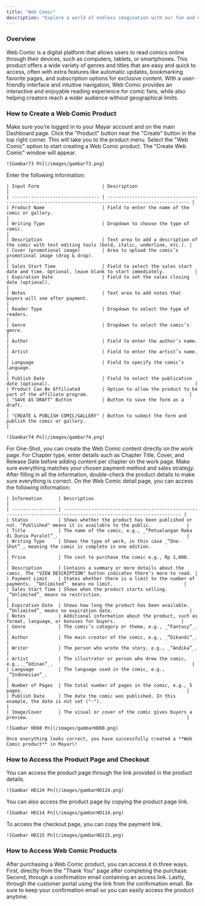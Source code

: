 ```yaml
---
title: "Web Comic"
description: "Explore a world of endless imagination with our fun and entertaining Web Comic product!"
---
```


### Overview

Web Comic is a digital platform that allows users to read comics online through their devices, such as computers, tablets, or smartphones. This product offers a wide variety of genres and titles that are easy and quick to access, often with extra features like automatic updates, bookmarking favorite pages, and subscription options for exclusive content. With a user-friendly interface and intuitive navigation, Web Comic provides an interactive and enjoyable reading experience for comic fans, while also helping creators reach a wider audience without geographical limits.

### How to Create a Web Comic Product

<Steps>
  <Step title="Log in to Dashboard">
    Make sure you’re logged in to your Mayar account and on the main Dashboard page.
  </Step>
  <Step title="Access Product Menu">
    Click the "Product" button near the "Create" button in the top right corner. This will take you to the product menu.
  </Step>
  <Step title="Choose Product Type">
    Select the "Web Comic" option to start creating a Web Comic product. The "Create Web Comic" window will appear.

    ![Gambar73 Pn](/images/gambar73.png)
  </Step>
  <Step title="Fill in Product Details">
    Enter the following information:

    | Input Form                       | Description                                                                                          |
    | -------------------------------- | ---------------------------------------------------------------------------------------------------- |
    | Product Name                     | Field to enter the name of the comic or gallery.                                                     |
    | Writing Type                     | Dropdown to choose the type of comic.                                                                |
    | Description                      | Text area to add a description of the comic with text editing tools (bold, italic, underline, etc.). |
    | Cover (promotional image)        | Area to upload the comic’s promotional image (drag & drop).                                          |
    | Sales Start Time                 | Field to select the sales start date and time. Optional, leave blank to start immediately.           |
    | Expiration Date                  | Field to set the sales closing date (optional).                                                      |
    | Notes                            | Text area to add notes that buyers will see after payment.                                           |
    | Reader Type                      | Dropdown to select the type of readers.                                                              |
    | Genre                            | Dropdown to select the comic’s genre.                                                                |
    | Author                           | Field to enter the author’s name.                                                                    |
    | Artist                           | Field to enter the artist’s name.                                                                    |
    | Language                         | Field to specify the comic’s language.                                                               |
    | Publish Date                     | Field to select the publication date (optional).                                                     |
    | Product Can Be Affiliated        | Option to allow the product to be part of the affiliate program.                                     |
    | "SAVE AS DRAFT" Button           | Button to save the form as a draft.                                                                  |
    | "CREATE & PUBLISH COMIC/GALLERY" | Button to submit the form and publish the comic or gallery.                                          |

    ![Gambar74 Pn](/images/gambar74.png)
  </Step>
  <Step title="Create Content">
    For One-Shot, you can create the Web Comic content directly on the work page. For Chapter type, enter details such as Chapter Title, Cover, and Release Date before adding content per chapter on the work page. Make sure everything matches your chosen payment method and sales strategy.
  </Step>
  <Step title="Review and Finish">
    After filling in all the information, double-check the product details to make sure everything is correct. On the Web Comic detail page, you can access the following information:

    | Information      | Description                                                                                                       |
    | ---------------- | ----------------------------------------------------------------------------------------------------------------- |
    | Status           | Shows whether the product has been published or not. "Published" means it is available to the public.             |
    | Title            | The name of the comic, e.g., _“Petualangan Raka di Dunia Paralel”_.                                               |
    | Writing Type     | Shows the type of work, in this case _“One-Shot”_, meaning the comic is complete in one edition.                  |
    | Price            | The cost to purchase the comic e.g., Rp 1,000.                                                                    |
    | Description      | Contains a summary or more details about the comic. The "VIEW DESCRIPTION" button indicates there’s more to read. |
    | Payment Limit    | States whether there is a limit to the number of payments. _“Unlimited”_ means no limit.                          |
    | Sales Start Time | Shows when the product starts selling. _“Unlimited”_ means no restriction.                                        |
    | Expiration Date  | Shows how long the product has been available. _“Unlimited”_ means no expiration date.                            |
    | Notes            | Additional information about the product, such as format, language, or bonuses for buyers.                        |
    | Genre            | The comic’s category or theme, e.g., _“Fantasy”_.                                                                 |
    | Author           | The main creator of the comic, e.g., _“Dikandi”_.                                                                 |
    | Writer           | The person who wrote the story, e.g., _“Andika”_.                                                                 |
    | Artist           | The illustrator or person who drew the comic, e.g., _“Udinan”_.                                                   |
    | Language         | The language used in the comic, e.g., _“Indonesian”_.                                                             |
    | Number of Pages  | The total number of pages in the comic, e.g., 5 pages.                                                            |
    | Publish Date     | The date the comic was published. In this example, the date is not set ("-").                                     |
    | Image/Cover      | The visual or cover of the comic gives buyers a preview.                                                          |

    ![Gambar HD60 Pn](/images/gambarHD60.png)

    Once everything looks correct, you have successfully created a **Web Comic product** in Mayar\!
  </Step>
</Steps>

### How to Access the Product Page and Checkout

<Steps>
  <Step title="Access Product Page">
    You can access the product page through the link provided in the product details.

    ![Gambar HD124 Pn](/images/gambarHD124.png)
  </Step>
  <Step title="Copy Product Page Link">
    You can also access the product page by copying the product page link.

    ![Gambar HD114 Pn](/images/gambarHD114.png)
  </Step>
  <Step title="Access Checkout Page">
    To access the checkout page, you can copy the payment link.

    ![Gambar HD115 Pn](/images/gambarHD115.png)
  </Step>
</Steps>

### How to Access Web Comic Products

After purchasing a Web Comic product, you can access it in three ways. First, directly from the "Thank You" page after completing the purchase. Second, through a confirmation email containing an access link. Lastly, through the customer portal using the link from the confirmation email. Be sure to keep your confirmation email so you can easily access the product anytime.